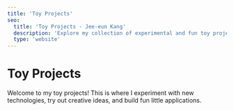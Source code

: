 ```yaml
---
title: 'Toy Projects'
seo:
  title: 'Toy Projects - Jee-eun Kang'
  description: 'Explore my collection of experimental and fun toy projects showcasing various technologies and creative ideas.'
  type: 'website'
---
```


# Toy Projects

Welcome to my toy projects! This is where I experiment with new technologies, try out creative ideas, and build fun little applications.